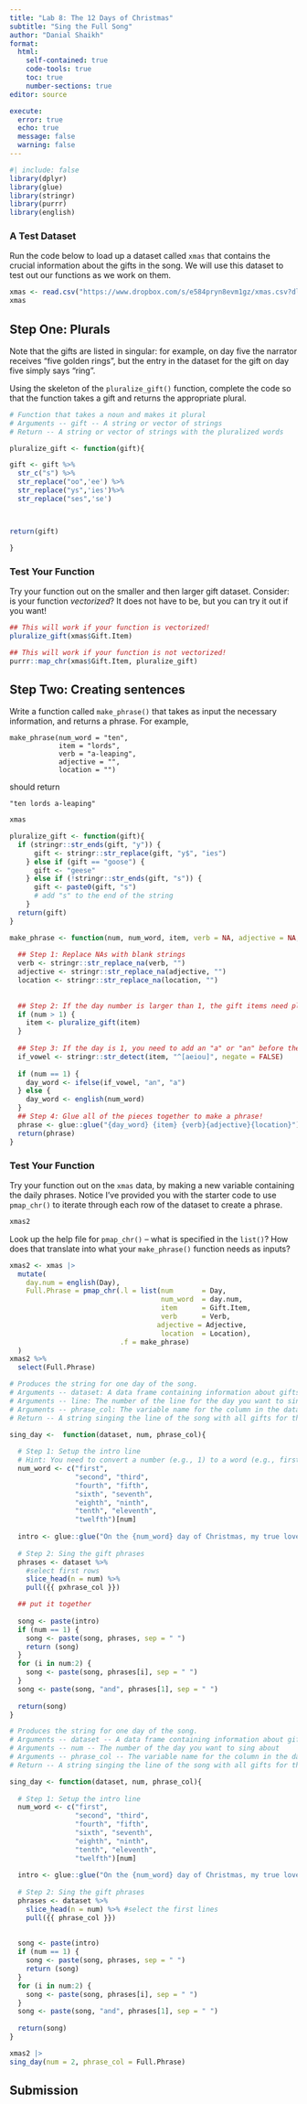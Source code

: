 ---
title: "Lab 8: The 12 Days of Christmas"
subtitle: "Sing the Full Song"
author: "Danial Shaikh"
format: 
  html:
    self-contained: true
    code-tools: true
    toc: true
    number-sections: true
editor: source

execute: 
  error: true
  echo: true
  message: false
  warning: false
---

```{r packages}
#| include: false
library(dplyr)
library(glue)
library(stringr)
library(purrr)
library(english)

```

### A Test Dataset

Run the code below to load up a dataset called `xmas` that contains the crucial information about the gifts in the song. We will use this dataset to test out our functions as we work on them.

```{r}
xmas <- read.csv("https://www.dropbox.com/s/e584pryn8evm1gz/xmas.csv?dl=1")
xmas
```

## Step One: Plurals

Note that the gifts are listed in singular: for example, on day five the narrator receives "five golden rings", but the entry in the dataset for the gift on day five simply says "ring".

Using the skeleton of the `pluralize_gift()` function, complete the code so that the function takes a gift and returns the appropriate plural.

```{r pluralize-function}
# Function that takes a noun and makes it plural
# Arguments -- gift -- A string or vector of strings
# Return -- A string or vector of strings with the pluralized words

pluralize_gift <- function(gift){

gift <- gift %>%
  str_c("s") %>%
  str_replace("oo",'ee') %>%
  str_replace("ys",'ies')%>%
  str_replace("ses",'se')



return(gift)

}
```

### Test Your Function

Try your function out on the smaller and then larger gift dataset. Consider: is your function *vectorized*? It does not have to be, but you can try it out if you want!

```{r pluralize-test}
## This will work if your function is vectorized!
pluralize_gift(xmas$Gift.Item)

## This will work if your function is not vectorized!
purrr::map_chr(xmas$Gift.Item, pluralize_gift)

```

## Step Two: Creating sentences

Write a function called `make_phrase()` that takes as input the necessary information, and returns a phrase. For example,

    make_phrase(num_word = "ten", 
                item = "lords", 
                verb = "a-leaping", 
                adjective = "", 
                location = "")

should return

    "ten lords a-leaping"

```{r}
xmas
```

```{r}
pluralize_gift <- function(gift){
  if (stringr::str_ends(gift, "y")) {
      gift <- stringr::str_replace(gift, "y$", "ies")
    } else if (gift == "goose") {
      gift <- "geese"
    } else if (!stringr::str_ends(gift, "s")) {
      gift <- paste0(gift, "s")  
      # add "s" to the end of the string
    }
  return(gift)
}

make_phrase <- function(num, num_word, item, verb = NA, adjective = NA, location = NA) {
  
  ## Step 1: Replace NAs with blank strings
  verb <- stringr::str_replace_na(verb, "")
  adjective <- stringr::str_replace_na(adjective, "")
  location <- stringr::str_replace_na(location, "")
  
  
  ## Step 2: If the day number is larger than 1, the gift items need pluralized!
  if (num > 1) {
    item <- pluralize_gift(item)
  }
  
  ## Step 3: If the day is 1, you need to add an "a" or "an" before the gift 
  if_vowel <- stringr::str_detect(item, "^[aeiou]", negate = FALSE)
  
  if (num == 1) {
    day_word <- ifelse(if_vowel, "an", "a")
  } else {
    day_word <- english(num_word)
  }
  ## Step 4: Glue all of the pieces together to make a phrase! 
  phrase <- glue::glue("{day_word} {item} {verb}{adjective}{location}")
  return(phrase)
}

```

### Test Your Function

Try your function out on the `xmas` data, by making a new variable containing the daily phrases. Notice I've provided you with the starter code to use `pmap_chr()` to iterate through each row of the dataset to create a phrase.

```{r}
xmas2
```

::: callout-tip
Look up the help file for `pmap_chr()` -- what is specified in the `list()`? How does that translate into what your `make_phrase()` function needs as inputs?
:::

```{r}
xmas2 <- xmas |>
  mutate(
    day.num = english(Day), 
    Full.Phrase = pmap_chr(.l = list(num       = Day,
                                     num_word  = day.num, 
                                     item      = Gift.Item, 
                                     verb      = Verb, 
                                    adjective = Adjective, 
                                     location  = Location), 
                           .f = make_phrase)
  )
xmas2 %>%
  select(Full.Phrase)
```

```{r}
# Produces the string for one day of the song.
# Arguments -- dataset: A data frame containing information about gifts
# Arguments -- line: The number of the line for the day you want to sing about
# Arguments -- phrase_col: The variable name for the column in the dataset that contains the song phrases
# Return -- A string singing the line of the song with all gifts for the given day.

sing_day <-  function(dataset, num, phrase_col){
  
  # Step 1: Setup the intro line
  # Hint: You need to convert a number (e.g., 1) to a word (e.g., first)
  num_word <- c("first",
                "second", "third",
                "fourth", "fifth",
                "sixth", "seventh",
                "eighth", "ninth",
                "tenth", "eleventh",
                "twelfth")[num]
  
  intro <- glue::glue("On the {num_word} day of Christmas, my true love gave to me:")
  
  # Step 2: Sing the gift phrases
  phrases <- dataset %>%
    #select first rows
    slice_head(n = num) %>%
    pull({{ pxhrase_col }})

  ## put it together
    
  song <- paste(intro)
  if (num == 1) {
    song <- paste(song, phrases, sep = " ")
    return (song)
  }
  for (i in num:2) {
    song <- paste(song, phrases[i], sep = " ")
  }
  song <- paste(song, "and", phrases[1], sep = " ")
    
  return(song)
}


```

```{r}
# Produces the string for one day of the song.
# Arguments -- dataset -- A data frame containing information about gifts
# Arguments -- num -- The number of the day you want to sing about
# Arguments -- phrase_col -- The variable name for the column in the dataset that contains the song phrases
# Return -- A string singing the line of the song with all gifts for the given day.

sing_day <- function(dataset, num, phrase_col){
  
  # Step 1: Setup the intro line
  num_word <- c("first",
                "second", "third",
                "fourth", "fifth",
                "sixth", "seventh",
                "eighth", "ninth",
                "tenth", "eleventh",
                "twelfth")[num]
  
  intro <- glue::glue("On the {num_word} day of Christmas, my true love sent to me:")
  
  # Step 2: Sing the gift phrases
  phrases <- dataset %>%
    slice_head(n = num) %>% #select the first lines
    pull({{ phrase_col }})
  
  
  song <- paste(intro)
  if (num == 1) {
    song <- paste(song, phrases, sep = " ")
    return (song)
  }
  for (i in num:2) {
    song <- paste(song, phrases[i], sep = " ")
  }
  song <- paste(song, "and", phrases[1], sep = " ")
    
  return(song)
}

```

```{r}
xmas2 |>
sing_day(num = 2, phrase_col = Full.Phrase)
```

## Submission

